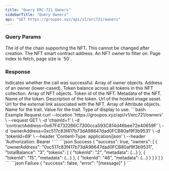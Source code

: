```yaml
---
title: "Query ERC-721 Owners"
sidebarTitle: "Query Owners"
api: "GET https://groupos.xyz/api/v1/erc721/owners"
---
```


### Query Params

<ParamField query="chainId" type="number" required>
  The id of the chain supporting the NFT. This cannot be changed after creation.
</ParamField>
<ParamField query="contractAddress" type="string" required>
  The NFT smart contract address.
</ParamField>
<ParamField query="ownerAddress" type="string" optional>
  An NFT owner to filter on.
</ParamField>
<ParamField query="page" type="number" optional>
  Page index to fetch, page size is `50`.
</ParamField>

### Response

<ResponseField name="success" type="boolean">
  Indicates whether the call was successful.
</ResponseField>
<ResponseField name="owners" type="object[]">
  Array of owner objects.
  <Expandable title="object">
    <ResponseField name="ownerAddress" type="string">
      Address of an owner (lower-cased).
    </ResponseField>
    <ResponseField name="totalBalance" type="string">
      Token balance across all tokens in this NFT collection.
    </ResponseField>
    <ResponseField name="tokens" type="object[]">
      Array of NFT objects.
      <Expandable title="object">
        <ResponseField name="tokenId" type="string">
          Token id of the NFT.
        </ResponseField>
        <ResponseField name="metadata" type="object">
          Metadata of the NFT.
          <Expandable title="object">
            <ResponseField name="name" type="string">
              Name of the token.
            </ResponseField>
            <ResponseField name="description" type="string">
              Description of the token.
            </ResponseField>
            <ResponseField name="image" type="string">
              Url of the hosted image asset.
            </ResponseField>
            <ResponseField name="external_url" type="string">
              Url for the external link associated with the NFT.
            </ResponseField>
            <ResponseField name="attributes" type="object[]">
              Array of Attribute objects.
              <Expandable title="object">
                <ParamField body="trait_type" type="string" required>
                  Name for the trait.
                </ParamField>
                <ParamField body="value" type="string | number" required>
                  Value for the trait.
                </ParamField>
                <ParamField body="display_type" type="string" optional>
                  Type of display to use.
                </ParamField>
              </Expandable>
            </ResponseField>
          </Expandable>
        </ResponseField>
      </Expandable>
    </ResponseField>
  </Expandable>
</ResponseField>

<RequestExample>
  ```bash Example Request
  curl --location 'https://groupos.xyz/api/v1/erc721/owners' \
  --request GET \
  -d 'chainId=1' \
  -d 'contractAddress=0x67F4732266C7300cca593C814d46bee72e40659F' \
  -d 'ownerAddress=0xc517c83f417b73dA98647dad0FCB80af9f3b9531' \
  -d 'tokenId=69' \
  --header 'Content-Type: application/json' \
  --header 'Authorization: Bearer <token>'
  ```
</RequestExample>

<ResponseExample>
  ```json Success
  {
    "success": true,
    "owners": [
      {
        "ownerAddress": "0xc517c83f417b73dA98647dad0FCB80af9f3b9531",
        "totalBalance": "3",
        "tokens": [
          {
            "tokenId": "2",
            "metadata": {...}
          },
          {
            "tokenId": "15",
            "metadata": {...}
          },
          {
            "tokenId": "48",
            "metadata": {...}
          }
        ]
      }
    ]
  }
  ```
  ```json Failure
  {
    "success": false,
    "error": "[message]"
  }
  ```
</ResponseExample>
